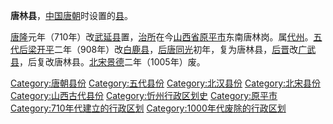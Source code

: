 '''唐林县'''，[[中国|中国]][[唐朝|唐朝]]时设置的[[县|县]]。

[[唐隆|唐隆]]元年（710年）改[[武延县|武延县]]置，[[治所|治所]]在今[[山西省|山西省]][[原平市|原平市]]东南唐林岗。属[[代州|代州]]。[[五代|五代]][[后梁|后梁]][[開平_(年號)|开平]]二年（908年）改[[白鹿县|白鹿县]]，[[后唐|后唐]][[同光|同光]]初年，复为唐林县，[[后晋|后晋]]改[[广武县|广武县]]，后复改唐林县。[[北宋|北宋]][[景德|景德]]二年（1005年）废。

{{山西行政区划小作品}}
{{DEFAULTSORT:T}}
[[Category:唐朝县份|Category:唐朝县份]]
[[Category:五代县份|Category:五代县份]]
[[Category:北汉县份|Category:北汉县份]]
[[Category:北宋县份|Category:北宋县份]]
[[Category:山西古代县份|Category:山西古代县份]]
[[Category:忻州行政区划史|Category:忻州行政区划史]]
[[Category:原平市|Category:原平市]]
[[Category:710年代建立的行政区划|Category:710年代建立的行政区划]]
[[Category:1000年代废除的行政区划|Category:1000年代废除的行政区划]]